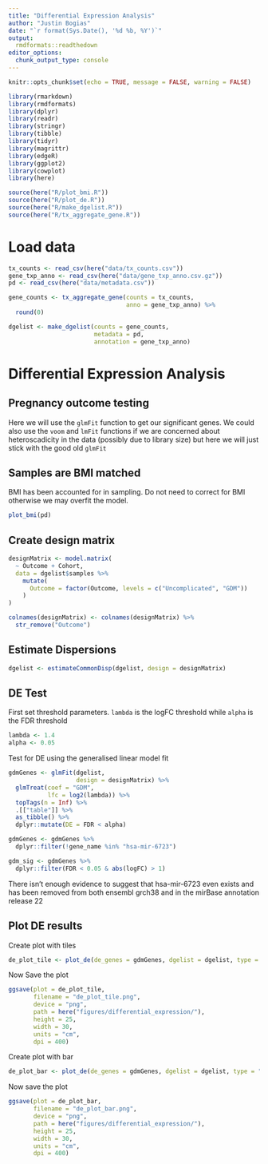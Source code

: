 ```yaml
---
title: "Differential Expression Analysis"
author: "Justin Bogias"
date: "`r format(Sys.Date(), '%d %b, %Y')`"
output: 
  rmdformats::readthedown
editor_options: 
  chunk_output_type: console
---
```


```r
knitr::opts_chunk$set(echo = TRUE, message = FALSE, warning = FALSE)
```

```r
library(rmarkdown)
library(rmdformats)
library(dplyr)
library(readr)
library(stringr)
library(tibble)
library(tidyr)
library(magrittr)
library(edgeR)
library(ggplot2)
library(cowplot)
library(here)

source(here("R/plot_bmi.R"))
source(here("R/plot_de.R"))
source(here("R/make_dgelist.R"))
source(here("R/tx_aggregate_gene.R"))
```

# Load data
```r
tx_counts <- read_csv(here("data/tx_counts.csv"))
gene_txp_anno <- read_csv(here("data/gene_txp_anno.csv.gz"))
pd <- read_csv(here("data/metadata.csv"))

gene_counts <- tx_aggregate_gene(counts = tx_counts,
                                 anno = gene_txp_anno) %>%
  round(0)

dgelist <- make_dgelist(counts = gene_counts,
                        metadata = pd,
                        annotation = gene_txp_anno)
```

# Differential Expression Analysis
## Pregnancy outcome testing
Here we will use the `glmFit` function to get our significant genes.
We could also use the `voom` and `lmFit` functions if we are concerned about heteroscadicity in the data (possibly due to library size) but here we will just stick with the good old `glmFit`

## Samples are BMI matched
BMI has been accounted for in sampling. Do not need to correct for BMI otherwise we may overfit the model.
```r
plot_bmi(pd)
```

## Create design matrix
```r
designMatrix <- model.matrix(
  ~ Outcome + Cohort,
  data = dgelist$samples %>%
    mutate(
      Outcome = factor(Outcome, levels = c("Uncomplicated", "GDM"))
    )
)

colnames(designMatrix) <- colnames(designMatrix) %>%
  str_remove("Outcome")
```

## Estimate Dispersions
```r
dgelist <- estimateCommonDisp(dgelist, design = designMatrix)
```

## DE Test
First set threshold parameters. `lambda` is the logFC threshold while `alpha` is the FDR threshold
```r
lambda <- 1.4
alpha <- 0.05
```

Test for DE using the generalised linear model fit
```r
gdmGenes <- glmFit(dgelist,
                   design = designMatrix) %>%
  glmTreat(coef = "GDM",
           lfc = log2(lambda)) %>%
  topTags(n = Inf) %>%
  .[["table"]] %>%
  as_tibble() %>%
  dplyr::mutate(DE = FDR < alpha)

gdmGenes <- gdmGenes %>%
  dplyr::filter(!gene_name %in% "hsa-mir-6723")

gdm_sig <- gdmGenes %>% 
  dplyr::filter(FDR < 0.05 & abs(logFC) > 1)
```

There isn't enough evidence to suggest that hsa-mir-6723 even exists and has been removed from both ensembl grch38 and in the mirBase annotation release 22

## Plot DE results
Create plot with tiles
```r
de_plot_tile <- plot_de(de_genes = gdmGenes, dgelist = dgelist, type = "tile")
```

Now Save the plot
```r
ggsave(plot = de_plot_tile,
       filename = "de_plot_tile.png",
       device = "png",
       path = here("figures/differential_expression/"),
       height = 25,
       width = 30,
       units = "cm",
       dpi = 400)
```

Create plot with bar
```r
de_plot_bar <- plot_de(de_genes = gdmGenes, dgelist = dgelist, type = "bar")
```

Now save the plot
```r
ggsave(plot = de_plot_bar,
       filename = "de_plot_bar.png",
       device = "png",
       path = here("figures/differential_expression/"),
       height = 25,
       width = 30,
       units = "cm",
       dpi = 400)
```